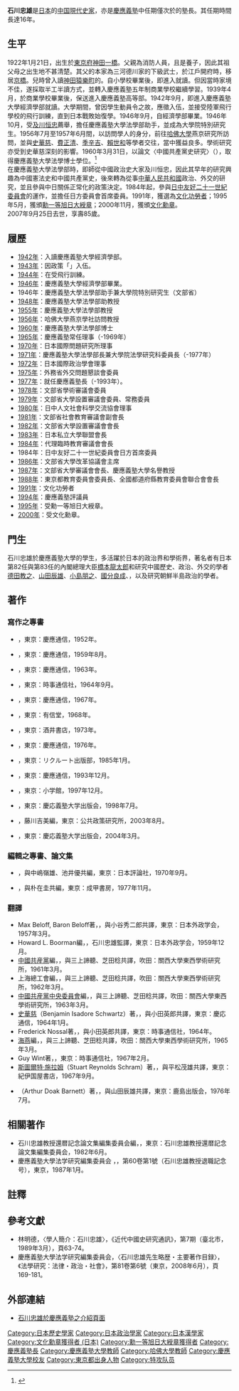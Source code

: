 {{japanese|japanese=石川 忠雄|kana=いしかわ ただお|romaji=Ishikawa Tadao}}
'''石川忠雄'''{{BD|1922年|1月21日|2007年|9月25日}}是[[日本|日本]]的[[歷史學家|中国現代史家]]，亦是[[慶應義塾|慶應義塾]]中任期僅次於{{link-ja|鎌田榮吉}}的塾長。其任期時間長達16年。

== 生平 ==
1922年1月21日，出生於[[東京府|東京府]][[神田_(千代田區)|神田]][[一橋|一橋]]。父親為消防人員，且是養子，因此其祖父母之出生地不甚清楚。其父的本家為三河德川家的下級武士，於江戶開府時，移居[[京橋|京橋]]。兒時曾入讀[[神田猿樂町|神田猿樂町]]的{{link-ja|錦華小學校|千代田区立お茶の水小学校}}。自小學校畢業後，即進入{{link-ja|明治中學|明治大学付属明治高等学校・中学校}}就讀。但因當時家境不佳，遂採取半工半讀方式，並轉入慶應義塾五年制商業學校繼續學習。1939年4月，於商業學校畢業後，保送進入慶應義塾高等部。1942年9月，即進入慶應義塾大學經濟學部就讀。大學期間，曾因學生動員令之故，應徵入伍，並接受陸軍飛行學校的飛行訓練，直到日本戰敗始復學。1946年9月，自經濟學部畢業。1946年10月，受[[及川恒忠|及川恒忠]]薦舉，擔任慶應義塾大學法學部助手，並成為大學院特別研究生。1956年7月至1957年6月間，以訪問學人的身分，前往[[哈佛大學|哈佛大學]]燕京研究所訪問，並與[[史華慈|史華慈]]、[[費正清|費正清]]、[[季辛吉|季辛吉]]、[[賴世和|賴世和]]等學者交往，當中獲益良多。學術研究亦受到史華慈深刻的影響。1960年3月31日，以論文〈中國共產黨史研究〉（{{lang|ja|「中国共産党史研究」}}），取得慶應義塾大學法學博士學位。<ref>{{cite journal |author1=林明德 |title=〈學人簡介：石川忠雄〉 |journal=《近代中國史研究通訊》 |date=1989年3月 |issue=第7期 |pages=頁63-65 |location=臺北市}}</ref><br>

在慶應義塾大學法學部時，即師從中國政治史大家及川恒忠，因此其早年的研究興趣為中國憲法史和中國共產黨史，後來轉為從事[[中華人民共和國|中華人民共和國]]政治、外交的研究，並且參與中日關係正常化的政策決定。1984年起，參與[[日中友好二十一世紀委員會|日中友好二十一世紀委員會]]的運作，並擔任日方委員會首席委員。1991年，獲選為[[文化功勞者|文化功勞者]]；1995年5月，獲頒[[勳一等旭日大綬章|勳一等旭日大綬章]]；2000年11月，獲頒[[文化勋章_(日本)|文化勳章]]。<br>

2007年9月25日去世，享壽85歲。

== 履歷 ==
*[[1942年|1942年]]：入讀慶應義塾大學經濟學部。
*[[1943年|1943年]]：因政策「{{link-ja|學生出陣|学徒出陣}}」入伍。
*[[1944年|1944年]]：在{{link-ja|宇都宮陸軍飛行學校|宇都宮陸軍飛行学校}}受飛行訓練。
*[[1946年|1946年]]：慶應義塾大學經濟學部畢業。
*1946年：慶應義塾大學法學部助手兼大學院特別研究生（文部省）
*[[1948年|1948年]]：慶應義塾大學法學部助教授
*[[1955年|1955年]]：慶應義塾大學法學部教授
*[[1956年|1956年]]：哈佛大學燕京學社訪問教授
*[[1960年|1960年]]：慶應義塾大學法學部博士
*[[1965年|1965年]]：慶應義塾常任理事（-1969年）
*[[1970年|1970年]]：日本國際問題研究所理事
*[[1971年|1971年]]：慶應義塾大學法學部長兼大學院法學研究科委員長（-1977年）
*[[1972年|1972年]]：日本國際政治學會理事
*[[1975年|1975年]]：外務省外交問題懇談會委員
*[[1977年|1977年]]：就任慶應義塾長（-1993年）。
*[[1978年|1978年]]：文部省學術審議會委員
*[[1979年|1979年]]：文部省大學設置審議會委員、常務委員
*[[1980年|1980年]]：日中人文社會科學交流協會理事
*[[1981年|1981年]]：文部省社會教育審議會副會長
*[[1982年|1982年]]：文部省大學設置審議會會長
*[[1983年|1983年]]：日本私立大學聯盟會長
*[[1984年|1984年]]：代理臨時教育審議會會長
*1984年：日中友好二十一世紀委員會日方首席委員
*[[1986年|1986年]]：文部省大學改革協議會主席
*[[1987年|1987年]]：文部省大學審議會會長、慶應義塾大學名譽教授
*[[1988年|1988年]]：東京都教育委員會委員長、全國都道府縣教育委員會聯合會會長
*[[1991年|1991年]]：文化功勞者
*[[1994年|1994年]]：慶應義塾評議員
*[[1995年|1995年]]：受勳一等旭日大綬章。
*[[2000年|2000年]]：受文化勳章。

== 門生 ==
石川忠雄於慶應義塾大學的學生，多活躍於日本的政治界和學術界，著名者有日本第82任與第83任的內閣總理大臣[[橋本龍太郎|橋本龍太郎]]和研究中國歷史、政治、外交的學者[[德田教之|德田教之]]、[[山田辰雄|山田辰雄]]、[[小島朋之|小島朋之]]、[[國分良成|國分良成]]、{{link-ja|平松茂雄}}，以及研究朝鮮半島政治的學者{{link-ja|小此木政夫}}。

== 著作 ==
=== 寫作之專書 ===
*{{lang|ja|『中国憲法史』}}，東京：慶應通信，1952年。
*{{lang|ja|『中国共産党史研究』}}，東京：慶應通信，1959年8月。
*{{lang|ja|『中国政治史講義案』}}，東京：慶應通信，1963年。
*{{lang|ja|『中華人民共和国：その実態と分析』}}，東京：時事通信社，1964年9月。
*{{lang|ja|『現代中国の諸問題』}}，東京：慶應通信，1967年。
*{{lang|ja|『国際政治と中共』}}，東京：有信堂，1968年。
*{{lang|ja|『日中問題私見』}}，東京：酒井書店，1973年。
*{{lang|ja|『私のみた日本外交』}}，東京：慶應通信，1976年。
*{{lang|ja|『学長の手帖から：学びの体験教育の改革』}}，東京：リクルート出版部，1985年1月。
*{{lang|ja|『私の夢私の軌跡』}}，東京：慶應通信，1993年12月。
*{{lang|ja|『禍福はあざなえる縄のごとし』}}，東京：小学館，1997年12月。
*{{lang|ja|『未来を創るこころ』}}，東京：慶応義塾大学出版会，1998年7月。
*{{lang|ja|『大学改革の理念：転換期における大学の役割』}}，藤川吉美編，東京：公共政策研究所，2003年8月。
*{{lang|ja|『禍福こもごもの人生』}}，東京：慶応義塾大学出版会，2004年3月。
=== 編輯之專書、論文集 ===
*{{lang|ja|『戦後資料日中関係』}}，與中嶋嶺雄、池井優共編，東京：日本評論社，1970年9月。
*{{lang|ja|『転換期の東南アジア』}}，與朴在圭共編，東京：成甲書房，1977年11月。
=== 翻譯 ===
*Max Beloff, Baron Beloff著，{{lang|ja|『ソヴィエトのアジア政策』}}，與小谷秀二郎共譯，東京：日本外政学会，1957年3月。
*Howard L. Boorman編，{{lang|ja|『現代中国：その実体と分析』}}，石川忠雄監譯，東京：日本外政学会，1959年12月。
*[[中國共産黨|中國共産黨]]編，{{lang|ja|『湖北秋收暴動經過の報告：中國共産黨史研究の一資料』}}，與三上諦聽、芝田稔共譯，吹田：關西大學東西學術研究所，1961年3月。
*上海總工會編，{{lang|ja|『第四次全國勞働代表大會に提出せる上海總工會の報告書：中國共産黨史研究の一資料』}}，與三上諦聽、芝田稔共譯，吹田：關西大學東西學術研究所，1962年3月。
*[[中國共産黨中央委員會|中國共産黨中央委員會]]編，{{lang|ja|『一九二二年より一九二六年にいたる中國共産黨五年來の政治主張：中國共産黨史研究の一資料』}}，與三上諦聽、芝田稔共譯，吹田：關西大學東西學術研究所，1963年3月。
*[[史華慈|史華慈]]（Benjamin Isadore Schwartz）著，{{lang|ja|『中国共産党史：中国共産主義と毛沢東の抬頭』}}，與小田英郎共譯，東京：慶応通信，1964年1月。
*Frederick Nossal著，{{lang|ja|『発信地ー北京』}}，與小田英郎共譯，東京：時事通信社，1964年。
*[[海燕|海燕]]編，{{lang|ja|『抗日軍政大學の動態：中國共産黨史研究の一資料』}}，與三上諦聽、芝田稔共譯，吹田：關西大學東西學術研究所，1965年3月。
*Guy Wint著，{{lang|ja|『中共革命への道』}}，東京：時事通信社，1967年2月。
*[[斯圖爾特·施拉姆|斯圖爾特·施拉姆]]（Stuart Reynolds Schram）著，{{lang|ja|『毛沢東』}}，與平松茂雄共譯，東京：紀伊国屋書店，1967年9月。
*{{link-en|鮑大可|A. Doak Barnett}}（Arthur Doak Barnett）著，{{lang|ja|『中国：毛沢東以後への過渡期』}}，與山田辰雄共譯，東京：鹿島出版会，1976年7月。

== 相關著作 ==
*石川忠雄教授還暦記念論文集編集委員会編，{{lang|ja|『現代中国と世界：その政治的展開 石川忠雄教授還暦記念論文集』}}，東京：石川忠雄教授還暦記念論文集編集委員会，1982年6月。
*慶應義塾大學法学研究編集委員会 ，{{lang|ja|『法學研究：法律・政治・社会』}}，第60卷第1號（石川忠雄教授退職記念号），東京，1987年1月。

== 註釋 ==
{{Reflist}}

== 參考文獻 ==
*林明德，〈學人簡介：石川忠雄〉，《近代中國史研究通訊》，第7期（臺北市，1989年3月），頁63-74。
*慶應義塾大學法学研究編集委員会，〈石川忠雄先生略歴・主要著作目録〉，《法學研究：法律・政治・社會》，第81卷第6號（東京，2008年6月），頁169-181。

== 外部連結 ==
*[https://web.archive.org/web/20150715233544/http://www.keio.ac.jp/ja/about_keio/history/president/15.html 石川忠雄於慶應義塾之介紹頁面]{{ja}}

{{Authority control}}
{{DEFAULTSORT:Ishikawa}}
[[Category:日本歷史學家|Category:日本歷史學家]]
[[Category:日本政治學家|Category:日本政治學家]]
[[Category:日本漢學家|Category:日本漢學家]]
[[Category:文化勳章獲得者_(日本)|Category:文化勳章獲得者 (日本)]]
[[Category:勳一等旭日大綬章獲得者|Category:勳一等旭日大綬章獲得者]]
[[Category:慶應義塾長|Category:慶應義塾長]]
[[Category:慶應義塾大學教師|Category:慶應義塾大學教師]]
[[Category:哈佛大學教師|Category:哈佛大學教師]]
[[Category:慶應義塾大學校友|Category:慶應義塾大學校友]]
[[Category:東京都出身人物|Category:東京都出身人物]]
[[Category:特攻队员|Category:特攻队员]]